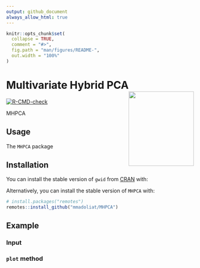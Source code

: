 ```yaml
---
output: github_document
always_allow_html: true
---
```


<!-- README.md is generated from README.Rmd. Please edit that file -->

```r
knitr::opts_chunk$set(
  collapse = TRUE,
  comment = "#>",
  fig.path = "man/figures/README-",
  out.width = "100%"
)
```

# Multivariate Hybrid PCA <img src="man/figures/hex1.png" width = "175" height = "200" align="right" />

<!-- badges: start -->
[![R-CMD-check](https://github.com/soroushmdg/gwid/actions/workflows/R-CMD-check.yaml/badge.svg)](https://github.com/soroushmdg/gwid/actions/workflows/R-CMD-check.yaml)
<!-- badges: end -->

MHPCA

## Usage

The `MHPCA` package 

## Installation

You can install the stable version of `gwid` from [CRAN](https://cran.r-project.org/) with:

Alternatively, you can install the stable version of `MHPCA`
with:

```r
# install.packages("remotes")
remotes::install_github("mmadoliat/MHPCA")
```

## Example

### Input

### `plot` method
